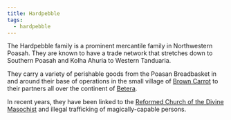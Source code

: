 ```yaml
---
title: Hardpebble
tags:
  - hardpebble
---
```


The Hardpebble family is a prominent mercantile family in Northwestern Poasah.
They are known to have a trade network that stretches down to Southern Poasah
and Kolha Ahuria to Western Tanduaria.

They carry a variety of perishable goods from the Poasan Breadbasket in and
around their base of operations in the small village of
[Brown Carrot](/locations/brown-carrot/) to their partners all over the
continent of [Betera](/locations/betera/).

In recent years, they have been linked to the
[Reformed Church of the Divine Masochist](/religions/divine-masochism/reformist/)
and illegal trafficking of magically-capable persons.


<FamilyTree asset={FamilyMap} alt="Hardpebble Family Tree" />
